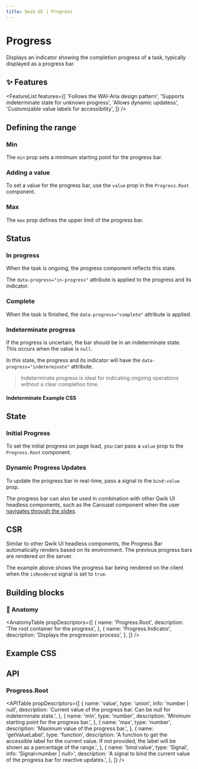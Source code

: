 ```yaml
---
title: Qwik UI | Progress
---
```






<StatusBanner status={statusByComponent.headless.Progress} />

# Progress

Displays an indicator showing the completion progress of a task, typically displayed as a progress bar.

<ShowcaseHero />

## ✨ Features

<FeatureList
  features={[
    'Follows the WAI-Aria design pattern',
    'Supports indeterminate state for unknown progress',
    'Allows dynamic updatess',
    'Customizable value labels for accessibility',
  ]}
/>

## Defining the range

### Min

The `min` prop sets a minimum starting point for the progress bar.

<ShowcaseMin />

### Adding a value

To set a value for the progress bar, use the `value` prop in the `Progress.Root` component.

<ShowcaseHero />

### Max

The `max` prop defines the upper limit of the progress bar.

<ShowcaseMax />

## Status

### In progress

When the task is ongoing, the progress component reflects this state.

<ShowcaseHero />

The `data-progress="in-progress"` attribute is applied to the progress and its indicator.

### Complete

When the task is finished, the `data-progress="complete"` attribute is applied.

<ShowcaseComplete />

### Indeterminate progress

If the progress is uncertain, the bar should be in an indeterminate state. This occurs when the value is `null`.

<ShowcaseIndeterminate />

In this state, the progress and its indicator will have the `data-progress="indeterminate"` attribute.

> Indeterminate progress is ideal for indicating ongoing operations without a clear completion time.

#### Indeterminate Example CSS

<CodeSnippet name="indeterminate.css" />

## State

### Initial Progress

To set the initial progress on page load, you can pass a `value` prop to the `Progress.Root` component.

<ShowcaseHero />

### Dynamic Progress Updates

To update the progress bar in real-time, pass a signal to the `bind:value` prop.

<ShowcaseReactive />

The progress bar can also be used in combination with other Qwik UI headless components, such as the Carousel component when the user [navigates through the slides](../carousel/#progress).

## CSR

Similar to other Qwik UI headless components, the Progress Bar automatically renders based on its environment. The previous progress bars are rendered on the server.

<ShowcaseCsr />

The example above shows the progress bar being rendered on the client when the `isRendered` signal is set to `true`.

## Building blocks

<CodeSnippet name="building-blocks" />

### 🎨 Anatomy

<AnatomyTable
  propDescriptors={[
    {
      name: 'Progress.Root',
      description: 'The root container for the progress',
    },
    {
      name: 'Progress.Indicator',
      description: 'Displays the progression process',
    },
  ]}
/>

## Example CSS

<CodeSnippet name="progress.css" />

## API

### Progress.Root

<APITable
  propDescriptors={[
    {
      name: 'value',
      type: 'union',
      info: 'number | null',
      description:
        'Current value of the progress bar. Can be null for indeterminate state.',
    },
    {
      name: 'min',
      type: 'number',
      description: 'Minimum starting point for the progress bar.',
    },
    {
      name: 'max',
      type: 'number',
      description: 'Maximum value of the progress bar.',
    },
    {
      name: 'getValueLabel',
      type: 'function',
      description:
        'A function to get the accessible label for the current value. If not provided, the label will be shown as a percentage of the range.',
    },
    {
      name: 'bind:value',
      type: 'Signal',
      info: 'Signal<number | null>',
      description:
        'A signal to bind the current value of the progress bar for reactive updates.',
    },
  ]}
/>
